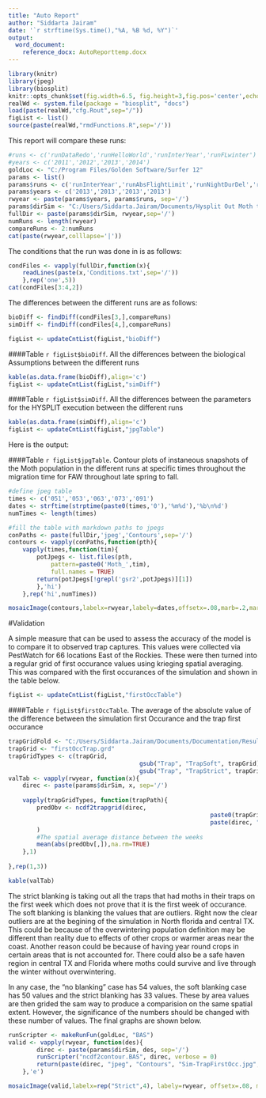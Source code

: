 ```yaml
---
title: "Auto Report"
author: "Siddarta Jairam"
date: '`r strftime(Sys.time(),"%A, %B %d, %Y")`'
output: 
  word_document:
    reference_docx: AutoReporttemp.docx
---
```


```r
library(knitr)
library(jpeg)
library(biosplit)
knitr::opts_chunk$set(fig.width=6.5, fig.height=3,fig.pos='center',echo=FALSE,comment='>',dpi=800)
realWd <- system.file(package = "biosplit", "docs")
load(paste(realWd,"cfg.Rout",sep="/"))
figList <- list()
source(paste(realWd,"rmdFunctions.R",sep='/'))

```

This report will compare these runs:

```r
#runs <- c('runDataRedo','runHelloWorld','runInterYear','runFLwinter')
#years <- c('2011','2012','2013','2014')
goldLoc <- "C:/Program Files/Golden Software/Surfer 12"
params <- list()
params$runs <- c('runInterYear','runAbsFlightLimit','runNightDurDel','runFlightAndNight')
params$years <- c('2013','2013','2013','2013')
rwyear <- paste(params$years, params$runs, sep='/')
params$dirSim <- "C:/Users/Siddarta.Jairam/Documents/Hysplit Out Moth table"
fullDir <- paste(params$dirSim, rwyear,sep='/')
numRuns <- length(rwyear)
compareRuns <- 2:numRuns
cat(paste(rwyear,colllapse='|'))
```

The conditions that the run was done in is as follows:

```r
condFiles <- vapply(fullDir,function(x){
	readLines(paste(x,'Conditions.txt',sep='/'))
	},rep('one',5))
cat(condFiles[3:4,2])
```

The differences between the different runs are as follows:

```r
bioDiff <- findDiff(condFiles[3,],compareRuns)
simDiff <- findDiff(condFiles[4,],compareRuns)

figList <- updateCntList(figList,"bioDiff")
```

####Table `r figList$bioDiff`. All the differences between the biological Assumptions between the different runs
```r
kable(as.data.frame(bioDiff),align='c')
figList <- updateCntList(figList,"simDiff")
```

####Table `r figList$simDiff`. All the differences between the parameters for the HYSPLIT execution between the different runs
```r
kable(as.data.frame(simDiff),align='c')
figList <- updateCntList(figList,"jpgTable")
```

Here is the output:

####Table `r figList$jpgTable`. Contour plots of instaneous snapshots of the Moth population in the different runs at specific times throughout the migration time for FAW throughout late spring to fall.
```r
#define jpeg table
times <- c('051','053','063','073','091')
dates <- strftime(strptime(paste0(times,'0'),'%m%d'),'%b\n%d')
numTimes <- length(times)

#fill the table with markdown paths to jpegs
conPaths <- paste(fullDir,'jpeg','Contours',sep='/')
contours <- vapply(conPaths,function(pth){
	vapply(times,function(tim){
		potJpegs <- list.files(pth,
			pattern=paste0('Moth_',tim),
			full.names = TRUE)
		return(potJpegs[!grepl('gsr2',potJpegs)][1])
		},'hi')
	},rep('hi',numTimes))

mosaicImage(contours,labelx=rwyear,labely=dates,offsetx=.08,marb=.2,marl=.11)
```

#Validation

A simple measure that can be used to assess the accuracy of the model is to compare it to observed trap captures. This values were collected via PestWatch for 66 locations East of the Rockies. These were then turned into a regular grid of first occurance values using krieging spatial averaging. This was compared with the first occurances of the simulation and shown in the table below. 

```r
figList <- updateCntList(figList,"firstOccTable")
```

####Table `r figList$firstOccTable`. The average of the absolute value of the difference between the simulation first Occurance and the trap first occurance

```r
trapGridFold <- "C:/Users/Siddarta.Jairam/Documents/Documentation/Result Files/"
trapGrid <- "firstOccTrap.grd"
trapGridTypes <- c(trapGrid, 
									 gsub("Trap", "TrapSoft", trapGrid),
									 gsub("Trap", "TrapStrict", trapGrid))
valTab <- vapply(rwyear, function(x){
	direc <- paste(params$dirSim, x, sep='/')
	
	vapply(trapGridTypes, function(trapPath){
		predObv <- ncdf2trapgrid(direc,
														 paste0(trapGridFold,trapPath),
														 paste(direc, "Sim-TrapFirstOcc.nc",sep='/')
		)
		#The spatial average distance between the weeks
		mean(abs(predObv[,]),na.rm=TRUE)
	},1)
	
},rep(1,3))

kable(valTab)
```

The strict blanking is taking out all the traps that had moths in their traps on the first week which does not prove that it is the first week of occurance. The soft blanking is blanking the values that are outliers. Right now the clear outliers are at the begining of the simulation in North florida and central TX. This could be because of the overwintering population definition may be different than reality due to effects of other crops or warmer areas near the coast. Another reason could be because of having year round crops in certain areas that is not accounted for. There could also be a safe haven region in central TX and Florida where moths could survive and live through the winter without overwintering.

In any case, the "no blanking" case has 54 values, the soft blanking case has 50 values and the strict blanking has 33 values. These by area values are then grided the sam way to produce a comparision on the same spatial extent. However, the significance of the numbers should be changed with these number of values. The final graphs are shown below.

```r
runScripter <- makeRunFun(goldLoc, "BAS")
valid <- vapply(rwyear, function(des){
		direc <- paste(params$dirSim, des, sep='/')
		runScripter("ncdf2contour.BAS", direc, verbose = 0)
		return(paste(direc, "jpeg", "Contours", "Sim-TrapFirstOcc.jpg", sep='/'))
	},'e')

mosaicImage(valid,labelx=rep("Strict",4), labely=rwyear, offsetx=.08, marb=.2, marl=.11)
```

